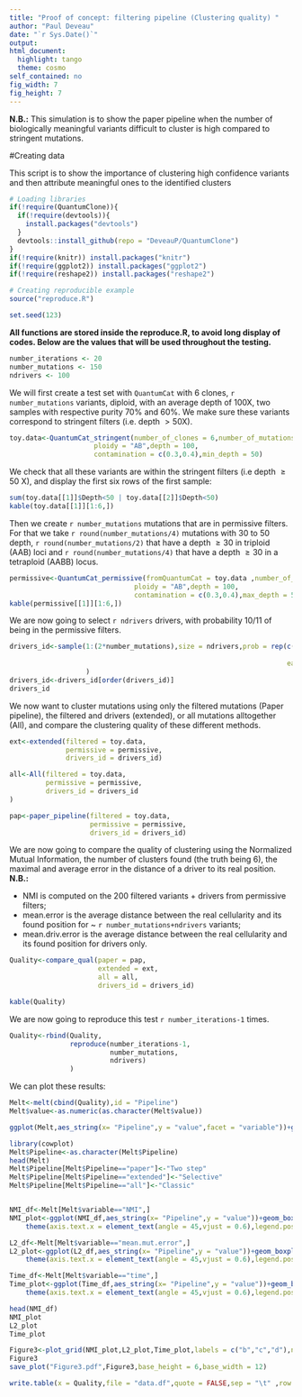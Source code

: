 ```yaml
---
title: "Proof of concept: filtering pipeline (Clustering quality) "
author: "Paul Deveau"
date: "`r Sys.Date()`"
output: 
html_document:
  highlight: tango
  theme: cosmo
self_contained: no
fig_width: 7
fig_height: 7
---
```

**N.B.:** This simulation is to show the paper pipeline when the number of biologically meaningful variants difficult to cluster is high compared to stringent mutations.


#Creating data

This script is to show the importance of clustering high confidence variants and then attribute meaningful ones to the identified clusters

````r
# Loading libraries
if(!require(QuantumClone)){
  if(!require(devtools)){
    install.packages("devtools")
  }
  devtools::install_github(repo = "DeveauP/QuantumClone")
}
if(!require(knitr)) install.packages("knitr")
if(!require(ggplot2)) install.packages("ggplot2")
if(!require(reshape2)) install.packages("reshape2")

# Creating reproducible example
source("reproduce.R")

set.seed(123)

````

**All functions are stored inside the reproduce.R, to avoid long display of codes. Below are the values that will be used throughout the testing. **

```r
number_iterations <- 20
number_mutations <- 150
ndrivers <- 100
```

We will first create a test set with `QuantumCat` with 6 clones, `r number_mutations` variants, diploid, with an average depth of 100X, two samples with respective purity 70% and 60%. We make sure these variants correspond to stringent filters (i.e. depth $> 50$X).

````r
toy.data<-QuantumCat_stringent(number_of_clones = 6,number_of_mutations = number_mutations,
                     ploidy = "AB",depth = 100,
                     contamination = c(0.3,0.4),min_depth = 50)

````

We check that all these variants are within the stringent filters (i.e depth $\geq 50$ X), and display the first six rows of the first sample:

````r
sum(toy.data[[1]]$Depth<50 | toy.data[[2]]$Depth<50)
kable(toy.data[[1]][1:6,])
````


Then we create `r number_mutations` mutations that are in permissive filters. For that we take `r round(number_mutations/4)` mutations with 30 to 50 depth, `r round(number_mutations/2)` that have a depth $\geq 30$ in triploid (AAB) loci and `r round(number_mutations/4)` that have a depth $\geq 30$ in a tetraploid (AABB) locus.

````r
permissive<-QuantumCat_permissive(fromQuantumCat = toy.data ,number_of_mutations = number_mutations,
                               ploidy = "AB",depth = 100,
                               contamination = c(0.3,0.4),max_depth = 50, min_depth = 30)
kable(permissive[[1]][1:6,])

````

We are now going to select `r ndrivers` drivers, with probability $10/11$ of being in the permissive filters.

````r
drivers_id<-sample(1:(2*number_mutations),size = ndrivers,prob = rep(c(1/{20*number_mutations},
                                                                       19/{20*number_mutations}),
                                                                     each = number_mutations)
                   )
drivers_id<-drivers_id[order(drivers_id)]
drivers_id
````

We now want to cluster mutations using only the filtered mutations (Paper pipeline), the filtered and drivers (extended), or all mutations alltogether (All), and compare the clustering quality of these different methods.

```r

ext<-extended(filtered = toy.data,
              permissive = permissive,
              drivers_id = drivers_id)

all<-All(filtered = toy.data,
         permissive = permissive,
         drivers_id = drivers_id
)

pap<-paper_pipeline(filtered = toy.data,
                    permissive = permissive,
                    drivers_id = drivers_id)
```

We are now going to compare the quality of clustering using the Normalized Mutual Information, the number of clusters found (the truth being 6), the maximal and average error in the distance of a driver to its real position.
**N.B.:** 

  - NMI is computed on the 200 filtered variants + drivers from permissive filters;
  - mean.error is the average distance between the real cellularity and its found position for ~ `r number_mutations+ndrivers` variants;
  - mean.driv.error is the average distance between the real cellularity and its found position for drivers only.


```r
Quality<-compare_qual(paper = pap,
                      extended = ext,
                      all = all,
                      drivers_id = drivers_id)

kable(Quality)
```

We are now going to reproduce this test `r number_iterations-1` times.

```r

Quality<-rbind(Quality,
               reproduce(number_iterations-1,
                         number_mutations,
                         ndrivers)
               )

``` 

We can plot these results:

```r
Melt<-melt(cbind(Quality),id = "Pipeline")
Melt$value<-as.numeric(as.character(Melt$value))

ggplot(Melt,aes_string(x= "Pipeline",y = "value",facet = "variable"))+geom_boxplot()+facet_wrap( ~ variable,nrow = floor(sqrt(length(unique(Melt$variable))))+1,scales = "free_y")+theme_bw()+theme(axis.text.x = element_text(angle = 90))


```

```r
library(cowplot)
Melt$Pipeline<-as.character(Melt$Pipeline)
head(Melt)
Melt$Pipeline[Melt$Pipeline=="paper"]<-"Two step"
Melt$Pipeline[Melt$Pipeline=="extended"]<-"Selective"
Melt$Pipeline[Melt$Pipeline=="all"]<-"Classic"


NMI_df<-Melt[Melt$variable=="NMI",]
NMI_plot<-ggplot(NMI_df,aes_string(x= "Pipeline",y = "value"))+geom_boxplot()+ylab("Normalized Mutual Information")+
    theme(axis.text.x = element_text(angle = 45,vjust = 0.6),legend.position = "none")+xlab("")+ylim(c(0,1))

L2_df<-Melt[Melt$variable=="mean.mut.error",]
L2_plot<-ggplot(L2_df,aes_string(x= "Pipeline",y = "value"))+geom_boxplot()+ylab("Average L2 error")+
    theme(axis.text.x = element_text(angle = 45,vjust = 0.6),legend.position = "none")+xlab("")+ylim(c(0,1))

Time_df<-Melt[Melt$variable=="time",]
Time_plot<-ggplot(Time_df,aes_string(x= "Pipeline",y = "value"))+geom_boxplot()+ylab("Time (s)")+
    theme(axis.text.x = element_text(angle = 45,vjust = 0.6),legend.position = "none")+scale_y_log10(breaks = c(1,5,10,20,50,100),lim = c(5,50))+xlab("")

head(NMI_df)
NMI_plot
L2_plot
Time_plot

Figure3<-plot_grid(NMI_plot,L2_plot,Time_plot,labels = c("b","c","d"),ncol = 3)
Figure3
save_plot("Figure3.pdf",Figure3,base_height = 6,base_width = 12)

write.table(x = Quality,file = "data.df",quote = FALSE,sep = "\t" ,row.names = FALSE,col.names = TRUE)
```